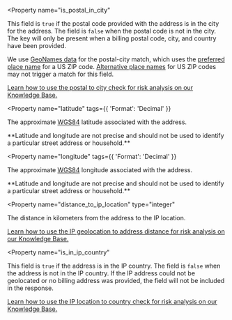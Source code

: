 <Property
    name="is_postal_in_city"
  >
  This field is `true` if the postal code provided with the address is in the
  city for the address. The field is `false` when the postal code is not in
  the city. The key will only be present when a billing postal code, city,
  and country have been provided.

  We use [GeoNames data](https://www.geonames.org/postal-codes/postal-codes-us.html)
  for the postal-city match, which uses the [preferred place name](https://en.wikipedia.org/wiki/ZIP_Code#Preferred_place_names:_ZIP_Codes_and_previous_zoning_lines)
  for a US ZIP code. [Alternative place names](https://en.wikipedia.org/wiki/ZIP_Code#Preferred_place_names:_ZIP_Codes_and_previous_zoning_lines)
  for US ZIP codes may not trigger a match for this field.

  [Learn how to use the postal to city check for risk analysis on our
  Knowledge Base.](https://support.maxmind.com/hc/en-us/articles/4408737039515-Billing-and-Shipping-Address-Risk-Data#h_01FN6TV1Z2BRWCHVBK1ZE8276E)
</Property>

<Property
  name="latitude"
  tags={{
    'Format': 'Decimal'
  }}
>
  The approximate [WGS84](https://en.wikipedia.org/wiki/World_Geodetic_System)
  latitude associated with the address.

  <Alert type="warning">
    **Latitude and longitude are not precise and should not be used to
    identify a particular street address or household.**
  </Alert>
</Property>

<Property
  name="longitude"
  tags={{
    'Format': 'Decimal'
  }}
>
  The approximate [WGS84](https://en.wikipedia.org/wiki/World_Geodetic_System)
  longitude associated with the address.

  <Alert type="warning">
    **Latitude and longitude are not precise and should not be used to
    identify a particular street address or household.**
  </Alert>
</Property>

<Property
  name="distance_to_ip_location"
  type="integer"
>
  The distance in kilometers from the address to the IP location.

  [Learn how to use the IP geolocation to address distance for risk analysis on
  our Knowledge Base.](https://support.maxmind.com/hc/en-us/articles/4408737039515-Billing-and-Shipping-Address-Risk-Data#h_01FN6TVDXWSBQR55FJ0K2KWGJQ)
</Property>

<Property
  name="is_in_ip_country"
>
  This field is `true` if the address is in the IP country. The field is
  `false` when the address is not in the IP country. If the IP address could
  not be geolocated or no billing address was provided, the field will not be
  included in the response.

  [Learn how to use the IP location to country check for risk analysis on our
  Knowledge Base.](https://support.maxmind.com/hc/en-us/articles/4408737039515-Billing-and-Shipping-Address-Risk-Data#h_01FN6TVDXWSBQR55FJ0K2KWGJQ)
</Property>
